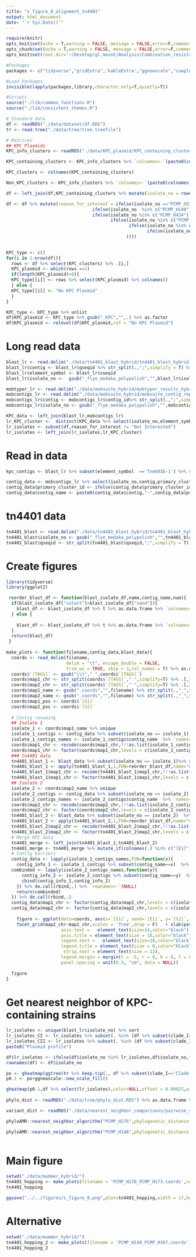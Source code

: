 ```yaml
---
title: "s_figure_8_alignment_tn4401"
output: html_document
date: "`r Sys.Date()`"
---
```


```r
require(knitr)
opts_knit$set(echo = T,warning = FALSE, message = FALSE,error=F,comment=NA)
opts_chunk$set(echo = T,warning = FALSE, message = FALSE,error=F,comment=NA)
opts_knit$set(root.dir='~/Desktop/gl_mount/Analysis/Combination_resistance/pre-intro-blbli-resistance-ms/')
```

```r
#Packages
packages <- c("tidyverse","gridExtra",'kableExtra',"ggnewscale","cowplot",'ape','ggtree')

#Load Packages
invisible(lapply(packages,library,character.only=T,quietly=T))

#Scripts  
source("./lib/common_functions.R")   
source("./lib/consistent_themes.R") 
```

```r
# Standard data
df <- readRDS("./data/dataset/df.RDS")
tr <- read.tree("./data/tree/tree.treefile") 

# Matrices 
## KPC Plasmids 
KPC_info_clusters <- readRDS("./data/KPC_plasmid/KPC_containing_clusters_mat.RDS") %>% as.data.frame 

KPC_containing_clusters <- KPC_info_clusters %>% `colnames<-`(paste0(colnames(.),"_KPC")) %>% {ifelse(.=="KPC Plasmid",1,0)} %>% as.data.frame%>% select_if(colSums(.)>0)

KPC_clusters <- colnames(KPC_containing_clusters)

Non_KPC_clusters <- KPC_info_clusters %>% `colnames<-`(paste0(colnames(.),"_non_KPC")) %>% {ifelse(.=="Non-KPC plasmid",1,0)} %>% as.data.frame %>% select_if(colSums(.)>0)

df <- left_join(df,KPC_containing_clusters %>% mutate(isolate_no = rownames(.))) %>% left_join(Non_KPC_clusters %>% mutate(isolate_no = rownames(.)))
```

```r
df <- df %>% mutate(reason_for_interest = ifelse(isolate_no =="PCMP_H339","Other AA552 Plasmid: LS998787",
                                 ifelse(isolate_no  %in% c("PCMP_H148"),"Other AA552 Plasmid: CP032203",
                                 ifelse(isolate_no %in% c("PCMP_H434"),"Clade IIA FJ223607 Plasmid",
                                        ifelse(isolate_no %in% c("PCMP_H30","PCMP_H301","PCMP_H307"),"Non-Susceptibility Cluster 5",
                                               ifelse(isolate_no %in% c("PCMP_H416","PCMP_H15"),"Non-Susceptibility Cluster 6 Member",
                                                      ifelse(isolate_no %in% c("PCMP_H173","PCMP_H276"),"Resistance Singleton Pair","Not Interested")))
                                              ))))
 
```

```r
KPC_type <- c()
for(i in 1:nrow(df)){
  rows <- df %>% select(KPC_clusters) %>% .[i,]  
  KPC_plasmid <- which(rows ==1)
  if(length(KPC_plasmid)>0){
  KPC_type[[i]] <- rows %>% select(KPC_plasmid) %>% colnames() 
  } else {
  KPC_type[[i]] <- "No KPC Plasmid"
  }  
}

KPC_type <- KPC_type %>% unlist
df$KPC_plasmid <- KPC_type %>% gsub("_KPC","",.) %>% as.factor
df$KPC_plasmid <- relevel(df$KPC_plasmid,ref = "No KPC Plasmid")
```

# Long read data

```r
blast_lr <- read.delim("./data/tn4401_blast_hybrid/tn4401_blast_hybrid_master.txt",sep = ' ')
blast_lr$contig <- blast_lr$qseqid %>% str_split(.,";",simplify = T) %>% .[,1] %>% unlist %>% str_split(.,"_",simplify=T) %>% .[,4:5]  %>% as.data.frame %>% apply(.,1,paste0,collapse="_")
blast_lr$element_symbol <- blast_lr$sseqid 
blast_lr$isolate_no <-  gsub("_flye_medaka_polypolish","",blast_lr$isolate_no)

mobtyper_lr <- read.delim("./data/mobsuite_hybrid/mobtyper_results_hybrid.txt")  
mobcontigs_lr <- read.delim("./data/mobsuite_hybrid/mobsuite_contig_report_hybrid.txt")
mobcontigs_lr$contig <- mobcontigs_lr$contig_id%>% str_split(.,";",simplify = T) %>% .[,1] %>% unlist %>% str_split(.,"_",simplify=T) %>% .[,4:5]  %>% as.data.frame %>% apply(.,1,paste0,collapse="_")
mobcontigs_lr$isolate_no <- gsub("_flye_medaka_polypolish","",mobcontigs_lr$sample_id)

KPC_data <- left_join(blast_lr,mobcontigs_lr)
lr_KPC_cluster <-  distinct(KPC_data %>% select(isolate_no,element_symbol,primary_cluster_id,mash_nearest_neighbor)) %>% `colnames<-`(c("isolate_no","KPC gene","KPC_cluster_lr","KPC_plasmid_lr"))
lr_isolates <- subset(df,reason_for_interest != "Not Interested")
lr_isolates <- left_join(lr_isolates,lr_KPC_cluster)
```

# Read in data

```r
kpc_contigs <- blast_lr %>% subset(element_symbol  =='Tn4401b-1') %>% select(isolate_no,contig,element_symbol) %>% distinct

contig_data <- mobcontigs_lr %>% select(isolate_no,contig,primary_cluster_id,mash_nearest_neighbor,size) %>% left_join(kpc_contigs) 
contig_data$primary_cluster_id <- ifelse(contig_data$primary_cluster_id == "-","Chromosome",contig_data$primary_cluster_id) 
contig_data$contig_name <- paste0(contig_data$contig,"-",contig_data$primary_cluster_id,"-",contig_data$mash_nearest_neighbor,"-",contig_data$element_symbol,"-",contig_data$size,"bp") %>% gsub("---","",.) %>% gsub("NA","",.) %>% trimws(.,"right","-") %>% gsub("--","-",.)
```

# tn4401 data

```r
tn4401_blast <- read.delim("./data/tn4401_blast_hybrid/tn4401_blast_hybrid_master.txt",sep = "")
tn4401_blast$isolate_no <- gsub("_flye_medaka_polypolish","",tn4401_blast$isolate_no )
tn4401_blast$qseqid <- str_split(tn4401_blast$qseqid,";",simplify = T) %>% .[,1] %>% unlist %>% str_split(.,"_",simplify=T) %>% .[,4:5]  %>% as.data.frame %>% apply(.,1,paste0,collapse="_")
```

# Create figures

```r
library(tidyverse)
library(ggplot2)

 reorder_blast_df <- function(blast_isolate_df,name,contig_name,num){ 
  if(blast_isolate_df["sstart"]>blast_isolate_df["send"]){
    blast_df <- blast_isolate_df %>% t %>% as.data.frame %>% `colnames<-`(c(name,contig_name,paste0("[E",num,"]"),paste0("[S",num,"]"),"send","sstart"))
  } else {
    
    blast_df <- blast_isolate_df %>% t %>% as.data.frame %>% `colnames<-`(c(name,contig_name,paste0("[S",num,"]"),paste0("[E",num,"]"),"sstart","send")) 
  } 
  return(blast_df)
 }
 
make_plots <- function(filename,contig_data,blast_data){
  coords <- read_delim(filename, 
                       delim = "\t", escape_double = FALSE, 
                       trim_ws = TRUE, skip = 3,col_names = T) %>% as.data.frame
  coords$`[TAGS]` <- gsub("\\t"," ",coords$`[TAGS]`)
  coords$map1_chr <- str_split(coords$`[TAGS]`," ",simplify=T) %>% .[,1] %>% str_split(.,";",simplify = T) %>% .[,1] %>% unlist %>% str_split(.,"_",simplify=T) %>% .[,4:5]  %>% as.data.frame %>% apply(.,1,paste0,collapse="_")
  coords$map2_chr <- str_split(coords$`[TAGS]`," ",simplify=T) %>% .[,2] %>% str_split(.,";",simplify = T) %>% .[,1] %>% unlist %>% str_split(.,"_",simplify=T) %>% .[,4:5]  %>% as.data.frame %>% apply(.,1,paste0,collapse="_")
  coords$map1_name <- gsub(".coords","",filename) %>% str_split(.,"_",simplify=T) %>% .[,1:2] %>% paste0(collapse="_")
  coords$map2_name <- gsub(".coords","",filename) %>% str_split(.,"_",simplify=T) %>% .[,3:4] %>% paste0(collapse="_")
  coords$map1_pos <- coords$`[S1]`
  coords$map2_pos <- coords$`[S2]` 
  
  # Contig renaming
  ## Isolate 1
  isolate_1 <- coords$map1_name %>% unique
  isolate_1_contigs <- contig_data %>% subset(isolate_no == isolate_1)
  isolate_1_contigs_names <- isolate_1_contigs$contig_name  %>% `names<-`(isolate_1_contigs$contig)
  coords$map1_chr <- recode(coords$map1_chr,!!!as.list(isolate_1_contigs_names))
  coords$map1_chr <- factor(coords$map1_chr,levels = c(isolate_1_contigs %>% arrange(-size) %>% .$contig_name))
  ### tn4401 data
  tn4401_blast_1 <- blast_data %>% subset(isolate_no == isolate_1)%>% select(isolate_no,qseqid,qstart,qend,sstart,send) 
  tn4401_blast_1 <- apply(tn4401_blast_1,1,FUN=reorder_blast_df,name="map1_name",contig_name="map1_chr",num="1") %>% bind_rows
  tn4401_blast_1$map1_chr <- recode(tn4401_blast_1$map1_chr,!!!as.list(isolate_1_contigs_names))
  tn4401_blast_1$map1_chr <- factor(tn4401_blast_1$map1_chr,levels = c(isolate_1_contigs %>% arrange(-size) %>% .$contig_name)) 
  ## Isolate 2
  isolate_2 <- coords$map2_name %>% unique
  isolate_2_contigs <- contig_data %>% subset(isolate_no == isolate_2)
  isolate_2_contigs_names <- isolate_2_contigs$contig_name  %>% `names<-`(isolate_2_contigs$contig)
  coords$map2_chr <- recode(coords$map2_chr,!!!as.list(isolate_2_contigs_names))
  coords$map2_chr <- factor(coords$map2_chr,levels = c(isolate_2_contigs %>% arrange(-size) %>% .$contig_name))
  tn4401_blast_2 <- blast_data %>% subset(isolate_no == isolate_2)  %>% select(isolate_no,qseqid,qstart,qend,sstart,send) 
  tn4401_blast_2 <- apply(tn4401_blast_2,1,FUN=reorder_blast_df,name="map2_name",contig_name="map2_chr",num="2") %>% bind_rows
  tn4401_blast_2$map2_chr <- recode(tn4401_blast_2$map2_chr,!!!as.list(isolate_2_contigs_names))
  tn4401_blast_2$map2_chr <- factor(tn4401_blast_2$map2_chr,levels = c(isolate_2_contigs %>% arrange(-size) %>% .$contig_name)) 
  # Merge KPC data 
  tn4401_merge <- left_join(tn4401_blast_1,tn4401_blast_2)
  tn4401_merge <- tn4401_merge %>% mutate_if(colnames(.) %in% c("[E1]",'[E2]','[S1]','[S2]'),as.numeric) 
  # Contig barriers
  contig_data <- lapply(isolate_1_contigs_names,FUN=function(x){
    contig_info_1 <- isolate_1_contigs %>% subset(contig_name==x)  %>% select(contig_name,size) %>% `colnames<-`(c("map1_chr","X"))
  combinded <- lapply(isolate_2_contigs_names,function(y){
      contig_info_2 <- isolate_2_contigs %>% subset(contig_name==y)  %>% select(contig_name,size) %>% `colnames<-`(c("map2_chr","Y"))
      cbind(contig_info_1,contig_info_2)
    }) %>% do.call(rbind,.) %>% `rownames<-`(NULL)
    return(combinded)
  }) %>% do.call(rbind,.) 
  contig_data$map1_chr <- factor(contig_data$map1_chr,levels = c(isolate_1_contigs %>% arrange(-size) %>% .$contig_name)) 
  contig_data$map2_chr <- factor(contig_data$map2_chr,levels = c(isolate_2_contigs %>% arrange(-size) %>% .$contig_name)) 
  
    figure <- ggplot(data=coords, aes(x=`[S1]`, xend=`[E1]`, y=`[S2]`, yend=`[E2]`)) + geom_segment() +  geom_segment(data=tn4401_merge,aes(x=`[S1]`, xend=`[E1]`, y=`[S2]`, yend=`[E2]`,color="red"))  + geom_segment(data=contig_data,aes(x=`X`,xend=`X`,y=`Y`,yend=`Y`),color="white") +
    facet_grid(map2_chr~map1_chr,scales = 'free',drop = F)   + xlab(paste0(unique(coords$map1_name)," position (bp)")) + ylab(paste0(unique(coords$map2_name)," position (bp)")) +    geom_point(alpha=.5)  + xlim(0,NA) + ylim(0,NA)+ coord_cartesian(clip = "off") + ggplot2::theme_bw()  + scale_color_manual(values="red",labels="tn4401 KPC transposon", name="", guide = guide_legend(nrow=1, title.position = "top", label.position = "right")) + theme(legend.position = "bottom") + theme(legend.position = "bottom",
                     axis.text =   element_text(size=14,color="black"),
                     axis.title = element_text(size = 18,color="black"),
                     legend.text =   element_text(size=18,color="black"),
                     legend.title = element_text(size = 0,color="black"),
                      strip.text = element_text(size = 12),
                     legend.margin = margin(t = -5, r = 0, b = 0, l = 0),
                     panel.spacing = unit(0.3, "cm", data = NULL)) 
 
  figure
}

```

# Get nearest neighbor of KPC-containing strains

```r
lr_isolates <- unique(blast_lr$isolate_no) %>% sort
lr_isolates_CI <- lr_isolates %>% subset(. %in% (df %>% subset(clade_I=='Clade I') %>% .$isolate_no))
lr_isolates_CII <- lr_isolates %>% subset(. %in% (df %>% subset(clade_I!='Clade I') %>% .$isolate_no))
paste0("Plasmid profile")

df$lr_isolates <- ifelse(df$isolate_no %in% lr_isolates,df$isolate_no,"Not sequenced")
rownames(df) <- df$isolate_no

po <- gheatmap(ggtree(tr %>% keep.tip(., df %>% subset(clade_I=='Clade I') %>% .$isolate_no)),df %>% select(blbli_dich_num,AA552_KPC,AA552_non_KPC,AA018_KPC),color=NULL,width = 0.8,colnames_position = 'top',colnames_angle = 90, colnames_offset_y = 0.25, hjust = 0,low='white',high='black')
p0.1 <- po+ggnewscale::new_scale_fill()

gheatmap(p0.1,df %>% select(lr_isolates),color=NULL,offset = 0.00025,width=0.2,colnames_position='top',colnames_angle = 90, colnames_offset_y = 0.25, hjust = 0) + ylim(NA,200) + scale_fill_manual(values = c("white",hues::iwanthue(7)))
 
phylo_dist <- readRDS("./data/tree/phylo_dist.RDS") %>% as.data.frame %>% subset(rownames(.) %in% df$isolate_no) %>% select(any_of(df$isolate_no)) %>% as.matrix 

variant_dist <- readRDS("./data/nearest_neighbor_comparisons/pairwise_snp_dist_mat.RDS")  

phyloAMR::nearest_neighbor_algorithm("PCMP_H276",phylogenetic_distance = phylo_dist,tip_name_variable = 'isolate_no',variant_distance = variant_dist,metadata = df %>% subset(isolate_no %in% c(lr_isolates)),annotate = F,comparison = T,comparison_feature = 'AA018_KPC')

phyloAMR::nearest_neighbor_algorithm("PCMP_H148",phylogenetic_distance = phylo_dist,tip_name_variable = 'isolate_no',variant_distance = variant_dist,metadata = df %>% subset(isolate_no %in% c(lr_isolates)),annotate = F,comparison = T,comparison_feature = 'AA018_KPC')
 
```

# Main figure

```r
setwd("./data/mummer_hybrid/")
tn4401_hopping <- make_plots(filename = 'PCMP_H276_PCMP_H173.coords',contig_data = contig_data,blast_data = tn4401_blast) 
tn4401_hopping

ggsave("../../figures/s_figure_8.png",plot=tn4401_hopping,width = 17,height = 13)
```

# Alternative

```r
setwd("./data/mummer_hybrid/")
tn4401_hopping_2 <- make_plots(filename = 'PCMP_H148_PCMP_H307.coords',contig_data = contig_data,blast_data = tn4401_blast) 
tn4401_hopping_2
```